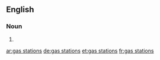 ==English==

===Noun===
{{head|en|plural|head=[[gas]] [[station]]s}}

# {{plural of|gas station|lang=en}}

[[ar:gas stations]]
[[de:gas stations]]
[[et:gas stations]]
[[fr:gas stations]]